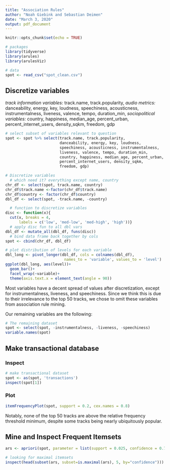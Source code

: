 ```yaml
---
title: "Association Rules"
author: "Noah Giebink and Sebastian Deimen"
date: "March 3, 2020"
output: pdf_document
---
```


```r
knitr::opts_chunk$set(echo = TRUE)

# packages
library(tidyverse)
library(arules)
library(arulesViz)

# data
spot <- read_csv("spot_clean.csv")

```

## Discretize variables
*track information variables:*
track.name, track.popularity, 
*audio metrics:*
danceability, energy, key, loudness, speechiness, acousticness, instrumentalness, liveness, valence, tempo, duration_min, 
*sociopolitical variables:*
country, happiness, median_age, percent_urban, percent_internet_users, density_sqkm, freedom, gdp

```r
# select subset of variables relevant to question
spot <- spot %>% select(track.name, track.popularity,
                        danceability, energy, key, loudness, 
                        speechiness, acousticness, instrumentalness,
                        liveness, valence, tempo, duration_min,
                        country, happiness, median_age, percent_urban,
                        percent_internet_users, density_sqkm,
                        freedom, gdp)

# Discretize variables
  # which need it? everything except name, country
chr_df <- select(spot, track.name, country)
chr_df$track.name <-factor(chr_df$track.name)
chr_df$country <- factor(chr_df$country)
dbl_df <- select(spot, -track.name, -country)

  # function to discretize variables
disc <- function(x){
  cut(x, breaks = 4, 
      labels = c('low', 'med-low', 'med-high', 'high'))}
  # apply disc fun to all dbl vars
dbl_df <- mutate_all(dbl_df, funs(disc))
  # bind data frame back together by cols
spot <- cbind(chr_df, dbl_df)

# plot distribution of levels for each variable
dbl_long <- pivot_longer(dbl_df, cols = colnames(dbl_df),
                          names_to = 'variable', values_to = 'level')
ggplot(dbl_long, aes(level))+
  geom_bar()+
  facet_wrap(~variable)+
  theme(axis.text.x = element_text(angle = 90))
```

Most variables have a decent spread of values after discretization, except for instrumentalness, liveness, and speechiness. Since we think this is due to their irrelevance to the top 50 tracks, we chose to omit these variables from association rule mining.

Our remaining variables are the following:

```r
# The remaining dataset
spot <- select(spot, -instrumentalness, -liveness, -speechiness)
variable.names(spot)
```


## Make transactional database


### Inspect 
```r
# make transactional dataset
spot <- as(spot, 'transactions')
inspect(spot[1])
```

### Plot
```r
itemFrequencyPlot(spot, support = 0.2, cex.names = 0.8)

```
Notably, none of the top 50 tracks are above the relative frequency threshold minimum, despite some tracks being nearly ubiquitously popular.

## Mine and Inspect Frequent Itemsets
```r
ars <- apriori(spot, parameter = list(support = 0.025, confidence = 0.75))

# looking for maximal itemsets
inspect(head(subset(ars, subset=is.maximal(ars), 5, by="confidence")))
```





